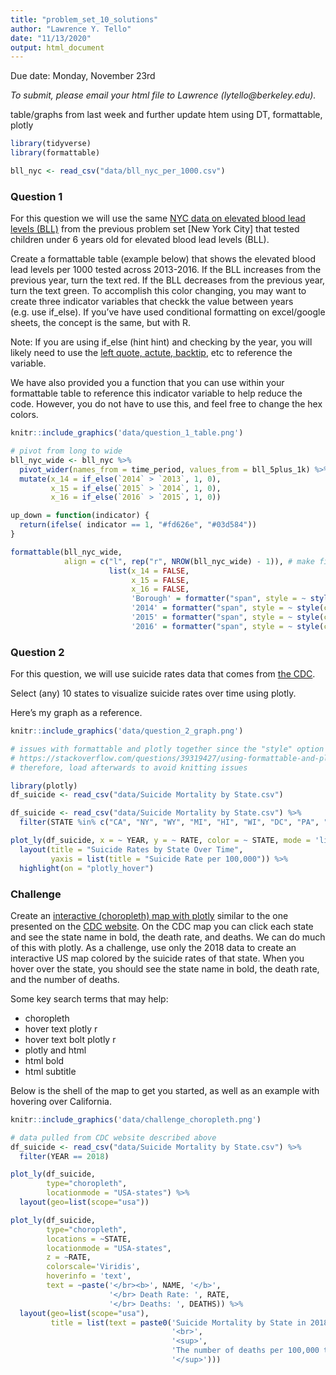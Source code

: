 ```yaml
---
title: "problem_set_10_solutions"
author: "Lawrence Y. Tello"
date: "11/13/2020"
output: html_document
---
```


Due date: Monday, November 23rd

*To submit, please email your html file to Lawrence (lytello@berkeley.edu).*

table/graphs from last week and further update htem using DT, formattable, plotly

```r
library(tidyverse)
library(formattable)
```

```r
bll_nyc <- read_csv("data/bll_nyc_per_1000.csv")
```

### Question 1

For this question we will use the same [NYC data on elevated blood lead levels (BLL)](https://data.cityofnewyork.us/Health/Children-Under-6-yrs-with-Elevated-Blood-Lead-Leve/tnry-kwh5) from the previous problem set [New York City] that tested children under 6 years old for elevated blood lead levels (BLL). 

Create a formattable table (example below) that shows the elevated blood lead levels per 1000 tested across 2013-2016. If the BLL increases from the previous year, turn the text red. If the BLL decreases from the previous year, turn the text green. To accomplish this color changing, you may want to create three indicator variables that checkk the value between years (e.g. use if_else). If you've have used conditional formatting on excel/google sheets, the concept is the same, but with R. 

Note: If you are using if_else (hint hint) and checking by the year, you will likely need to use the [left quote, actute, backtip](https://www.computerhope.com/jargon/b/backquot.htm#:~:text=Alternatively%20known%20as%20acute%2C%20backtick,keyboard%20key%20as%20the%20tilde.), etc to reference the variable. 

We have also provided you a function that you can use within your formattable table to reference this indicator variable to help reduce the code. However, you do not have to use this, and feel free to change the hex colors. 

```r
knitr::include_graphics('data/question_1_table.png')
```

```r
# pivot from long to wide
bll_nyc_wide <- bll_nyc %>%
  pivot_wider(names_from = time_period, values_from = bll_5plus_1k) %>%
  mutate(x_14 = if_else(`2014` > `2013`, 1, 0),
         x_15 = if_else(`2015` > `2014`, 1, 0),
         x_16 = if_else(`2016` > `2015`, 1, 0))

up_down = function(indicator) {
  return(ifelse( indicator == 1, "#fd626e", "#03d584"))
}

formattable(bll_nyc_wide,
            align = c("l", rep("r", NROW(bll_nyc_wide) - 1)), # make first column left aligned
                      list(x_14 = FALSE,
                           x_15 = FALSE,
                           x_16 = FALSE,
                           'Borough' = formatter("span", style = ~ style(color = "grey", font.weight = "bold")),
                           '2014' = formatter("span", style = ~ style(color = up_down(x_14))),
                           '2015' = formatter("span", style = ~ style(color = up_down(x_15))),
                           '2016' = formatter("span", style = ~ style(color = up_down(x_16)))))

```
\newpage

### Question 2

For this question, we will use suicide rates data that comes from [the CDC](https://www.cdc.gov/nchs/pressroom/sosmap/suicide-mortality/suicide.htm). 

Select (any) 10 states to visualize suicide rates over time using plotly. 

Here's my graph as a reference. 

```r
knitr::include_graphics('data/question_2_graph.png')
```

```r
# issues with formattable and plotly together since the "style" option overlap
# https://stackoverflow.com/questions/39319427/using-formattable-and-plotly-simultaneously
# therefore, load afterwards to avoid knitting issues

library(plotly) 
df_suicide <- read_csv("data/Suicide Mortality by State.csv")
```


```r


df_suicide <- read_csv("data/Suicide Mortality by State.csv") %>%
  filter(STATE %in% c("CA", "NY", "WY", "MI", "HI", "WI", "DC", "PA", "FL", "AZ"))

plot_ly(df_suicide, x = ~ YEAR, y = ~ RATE, color = ~ STATE, mode = 'lines') %>%
  layout(title = "Suicide Rates by State Over Time",
         yaxis = list(title = "Suicide Rate per 100,000")) %>%
  highlight(on = "plotly_hover")
```

\newpage

### Challenge

Create an [interactive (choropleth) map with plotly](https://plotly.com/r/choropleth-maps/) similar to the one presented on the [CDC website](https://www.cdc.gov/nchs/pressroom/sosmap/suicide-mortality/suicide.htm). On the CDC map you can click each state and see the state name in bold, the death rate, and deaths. We can do much of this with plotly. As a challenge, use only the 2018 data to create an interactive US map colored by the suicide rates of that state. When you hover over the state, you should see the state name in bold, the death rate, and the number of deaths. 

Some key search terms that may help: 

* choropleth
* hover text plotly r
* hover text bolt plotly r
* plotly and html
* html bold
* html subtitle

Below is the shell of the map to get you started, as well as an example with hovering over California.

```r
knitr::include_graphics('data/challenge_choropleth.png')
```

```r
# data pulled from CDC website described above 
df_suicide <- read_csv("data/Suicide Mortality by State.csv") %>%
  filter(YEAR == 2018)

plot_ly(df_suicide,
        type="choropleth",
        locationmode = "USA-states") %>%
  layout(geo=list(scope="usa")) 
```

```r
plot_ly(df_suicide,
        type="choropleth", 
        locations = ~STATE,
        locationmode = "USA-states", 
        z = ~RATE,
        colorscale='Viridis',
        hoverinfo = 'text',
        text = ~paste('</br><b>', NAME, '</b>',
                      '</br> Death Rate: ', RATE,
                      '</br> Deaths: ', DEATHS)) %>%
  layout(geo=list(scope="usa"),
         title = list(text = paste0('Suicide Mortality by State in 2018',
                                    '<br>',
                                    '<sup>',
                                    'The number of deaths per 100,000 total population',
                                    '</sup>')))
```


